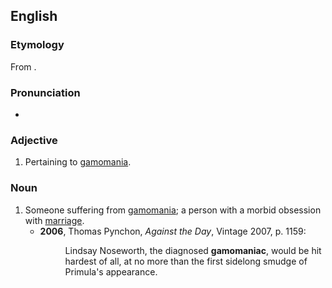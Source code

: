 ==English==

===Etymology===
From {{term|gamomania}}.

===Pronunciation===
* {{IPA|/ɡæməˈmeɪnɪæk/|lang=en}}

===Adjective===
{{en-adj}}

# Pertaining to [[gamomania]].

===Noun===
{{en-noun}}

# Someone suffering from [[gamomania]]; a person with a morbid obsession with [[marriage]].
#* '''2006''', Thomas Pynchon, ''Against the Day'', Vintage 2007, p. 1159:
#*: Lindsay Noseworth, the diagnosed '''gamomaniac''', would be hit hardest of all, at no more than the first sidelong smudge of Primula's appearance.